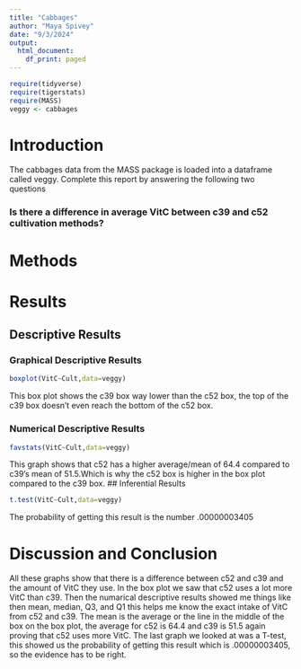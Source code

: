 ```yaml
---
title: "Cabbages"
author: "Maya Spivey"
date: "9/3/2024"
output:
  html_document:
    df_print: paged
---
```


```r
require(tidyverse)
require(tigerstats)
require(MASS)
veggy <- cabbages
```

# Introduction

<!--In this section you explain what you are trying to show.  Where did the data come from?  What is the research or other question you are trying to answer?!-->
 The cabbages data from the MASS package is loaded into a dataframe called veggy. Complete this report by answering the following two questions  
 
### Is there a difference in average VitC between c39 and c52 cultivation methods?  

# Methods

<!--Decide on your methods:  use "variable analysis" or other appropriate descriptors.  Make sure to choose at least one graphical method and at least one numerical method.!-->

# Results

<!--Divide this section into two sub-sections:  One for your descriptive  results and one for your inferential results.!-->

## Descriptive Results

### Graphical Descriptive Results

<!--Graphical results here.  Make sure to show your code.  Provide appropriate labels for axes, giving units if possible, and provide a good title for the graph, too.  Use the graphical results to describe the patterns if any that exist in the data as focused toward the research question!-->
```r
boxplot(VitC~Cult,data=veggy)
```

This box plot shows the c39 box way lower than the c52 box, the top of the c39 box doesn't even reach the bottom of the c52 box. 

### Numerical Descriptive Results

<!--Numerical results go here. Use the numerical results to describe the patterns if any that exist in the data as focused toward the research question!-->
```r
favstats(VitC~Cult,data=veggy)
```

This graph shows that c52 has a higher average/mean of 64.4 compared to c39's mean of 51.5.Which is why the c52 box is higher in the box plot compared to the c39 box. 
## Inferential Results

<!--State hypothesis clearly.  Make sure your discussion of the inferential test covers all the aspects that the test output produces, such as test statistic, p-value etc.  Make a decision about the null hypothesis, explain the assumptions on which the selected test/procedure was based, and why the chosen procedure satisfys the assumptions and is appropriate to answer the research question!-->
```r
t.test(VitC~Cult,data=veggy)
```

The probability of getting this result is the number .00000003405

# Discussion and Conclusion

<!--Discussion and conclusion here.  If you found a relationship be sure to consider whether the relationship occurs because one of the variavbles causes the other, or whether they perhasps are related for some other reason.  Watch the chapter 6 videos from the GeorgeTown videos collection.!-->
All these graphs show that there is a difference between c52 and c39 and the amount of VitC they use. In the box plot we saw that c52 uses a lot more VitC than c39. Then the numarical descriptive results showed me things like then mean, median, Q3, and Q1 this helps me know the exact intake of VitC from c52 and c39. The mean is the average or the line in the middle of the box on the box plot, the average for c52 is 64.4 and c39 is 51.5 again proving that c52 uses more VitC. The last graph we looked at was a T-test, this showed us the probability of getting this result which is .00000003405, so the evidence has to be right. 